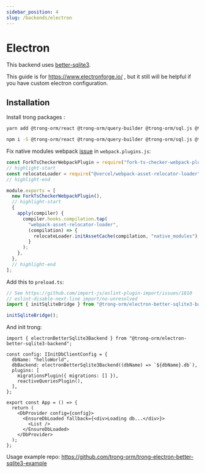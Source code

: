 ```yaml
---
sidebar_position: 4
slug: /backends/electron
---
```



# Electron

This backend uses [better-sqlite3](https://github.com/WiseLibs/better-sqlite3).

This guide is for https://www.electronforge.io/ , but it still will be helpful if you have custom electron configuration.

## Installation

Install trong packages :

<Tabs>
  <TabItem value="yarn" label="yarn" default>

```bash
yarn add @trong-orm/react @trong-orm/query-builder @trong-orm/sql.js @trong-orm/electron-better-sqlite3-backend
```

  </TabItem>
  <TabItem value="npm" label="npm">

```bash
npm i -S @trong-orm/react @trong-orm/query-builder @trong-orm/sql.js @trong-orm/electron-better-sqlite3-backend
```

  </TabItem>
</Tabs>

Fix native modules webpack [issue](https://github.com/electron-userland/electron-forge/issues/2412) in `webpack.plugins.js`:

```js
const ForkTsCheckerWebpackPlugin = require("fork-ts-checker-webpack-plugin");
// highlight-start
const relocateLoader = require("@vercel/webpack-asset-relocator-loader");
// highlight-end

module.exports = [
  new ForkTsCheckerWebpackPlugin(),
  // highlight-start
  {
    apply(compiler) {
      compiler.hooks.compilation.tap(
        "webpack-asset-relocator-loader",
        (compilation) => {
          relocateLoader.initAssetCache(compilation, "native_modules");
        }
      );
    },
  },
  // highlight-end
];
```

Add this to `preload.ts`:

```typescript
// See https://github.com/import-js/eslint-plugin-import/issues/1810
// eslint-disable-next-line import/no-unresolved
import { initSqliteBridge } from "@trong-orm/electron-better-sqlite3-backend/preload";

initSqliteBridge();
```

And init trong:

```tsx
import { electronBetterSqlite3Backend } from "@trong-orm/electron-better-sqlite3-backend";

const config: IInitDbClientConfig = {
  dbName: "helloWorld",
  dbBackend: electronBetterSqlite3Backend((dbName) => `${dbName}.db`),
  plugins: [
    migrationsPlugin({ migrations: [] }),
    reactiveQueriesPlugin(),
  ],
};

export const App = () => {
  return (
    <DbProvider config={config}>
      <EnsureDbLoaded fallback={<div>Loading db...</div>}>
        <List />
      </EnsureDbLoaded>
    </DbProvider>
  );
};
```

Usage example repo: https://github.com/trong-orm/trong-electron-better-sqlite3-example
